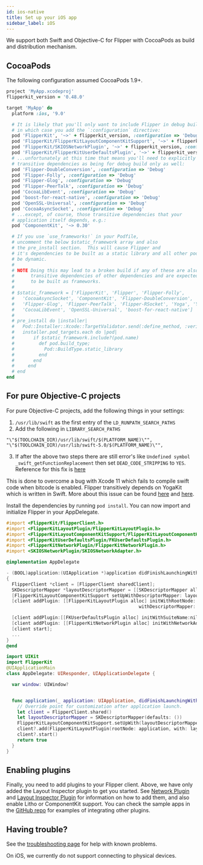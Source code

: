 ```yaml
---
id: ios-native
title: Set up your iOS app
sidebar_label: iOS
---
```


We support both Swift and Objective-C for Flipper with CocoaPods as build and distribution mechanism.

## CocoaPods

The following configuration assumed CocoaPods 1.9+.

```ruby
project 'MyApp.xcodeproj'
flipperkit_version = '0.48.0'

target 'MyApp' do
  platform :ios, '9.0'

  # It is likely that you'll only want to include Flipper in debug builds,
  # in which case you add the `:configuration` directive:
  pod 'FlipperKit', '~>' + flipperkit_version, :configuration => 'Debug'
  pod 'FlipperKit/FlipperKitLayoutComponentKitSupport', '~>' + flipperkit_version, :configuration => 'Debug'
  pod 'FlipperKit/SKIOSNetworkPlugin', '~>' + flipperkit_version, :configuration => 'Debug'
  pod 'FlipperKit/FlipperKitUserDefaultsPlugin', '~>' + flipperkit_version, :configuration => 'Debug'
  # ...unfortunately at this time that means you'll need to explicitly mark
  # transitive dependencies as being for debug build only as well:
  pod 'Flipper-DoubleConversion', :configuration => 'Debug'
  pod 'Flipper-Folly', :configuration => 'Debug'
  pod 'Flipper-Glog', :configuration => 'Debug'
  pod 'Flipper-PeerTalk', :configuration => 'Debug'
  pod 'CocoaLibEvent', :configuration => 'Debug'
  pod 'boost-for-react-native', :configuration => 'Debug'
  pod 'OpenSSL-Universal', :configuration => 'Debug'
  pod 'CocoaAsyncSocket', :configuration => 'Debug'
  # ...except, of course, those transitive dependencies that your
  # application itself depends, e.g.:
  pod 'ComponentKit', '~> 0.30'

  # If you use `use_frameworks!` in your Podfile,
  # uncomment the below $static_framework array and also
  # the pre_install section.  This will cause Flipper and
  # it's dependencies to be built as a static library and all other pods to
  # be dynamic.
  #
  # NOTE Doing this may lead to a broken build if any of these are also
  #      transitive dependencies of other dependencies and are expected
  #      to be built as frameworks.
  #
  # $static_framework = ['FlipperKit', 'Flipper', 'Flipper-Folly',
  #   'CocoaAsyncSocket', 'ComponentKit', 'Flipper-DoubleConversion',
  #   'Flipper-Glog', 'Flipper-PeerTalk', 'Flipper-RSocket', 'Yoga', 'YogaKit',
  #   'CocoaLibEvent', 'OpenSSL-Universal', 'boost-for-react-native']
  #
  # pre_install do |installer|
  #   Pod::Installer::Xcode::TargetValidator.send(:define_method, :verify_no_static_framework_transitive_dependencies) {}
  #   installer.pod_targets.each do |pod|
  #       if $static_framework.include?(pod.name)
  #         def pod.build_type;
  #           Pod::BuildType.static_library
  #         end
  #       end
  #     end
  # end
end
```

## For pure Objective-C projects

For pure Objective-C projects, add the following things in your settings:

1. `/usr/lib/swift` as the first entry of the `LD_RUNPATH_SEARCH_PATHS`
2. Add the following in `LIBRARY_SEARCH_PATHS`

```
"\"$(TOOLCHAIN_DIR)/usr/lib/swift/$(PLATFORM_NAME)\"",
"\"$(TOOLCHAIN_DIR)/usr/lib/swift-5.0/$(PLATFORM_NAME)\"",
```

3. If after the above two steps there are still error's like `Undefined symbol _swift_getFunctionReplacement` then set `DEAD_CODE_STRIPPING` to `YES`. Reference for this fix is [here](https://forums.swift.org/t/undefined-symbol-swift-getfunctionreplacement/30495/4)

This is done to overcome a bug with Xcode 11 which fails to compile swift code when bitcode is enabled. Flipper transitively depends on YogaKit which is written in Swift. More about this issue can be found [here](https://twitter.com/krzyzanowskim/status/1151549874653081601?s=21) and [here](https://github.com/Carthage/Carthage/issues/2825).

Install the dependencies by running `pod install`. You can now import and initialize Flipper in your
AppDelegate.

<!--DOCUSAURUS_CODE_TABS-->

<!--Objective-C-->

```objective-c
#import <FlipperKit/FlipperClient.h>
#import <FlipperKitLayoutPlugin/FlipperKitLayoutPlugin.h>
#import <FlipperKitLayoutComponentKitSupport/FlipperKitLayoutComponentKitSupport.h>
#import <FlipperKitUserDefaultsPlugin/FKUserDefaultsPlugin.h>
#import <FlipperKitNetworkPlugin/FlipperKitNetworkPlugin.h>
#import <SKIOSNetworkPlugin/SKIOSNetworkAdapter.h>

@implementation AppDelegate

- (BOOL)application:(UIApplication *)application didFinishLaunchingWithOptions:(NSDictionary *)launchOptions
{
  FlipperClient *client = [FlipperClient sharedClient];
  SKDescriptorMapper *layoutDescriptorMapper = [[SKDescriptorMapper alloc] initWithDefaults];
  [FlipperKitLayoutComponentKitSupport setUpWithDescriptorMapper: layoutDescriptorMapper];
  [client addPlugin: [[FlipperKitLayoutPlugin alloc] initWithRootNode: application
                                                 withDescriptorMapper: layoutDescriptorMapper]];

  [client addPlugin:[[FKUserDefaultsPlugin alloc] initWithSuiteName:nil]];
  [client addPlugin: [[FlipperKitNetworkPlugin alloc] initWithNetworkAdapter:[SKIOSNetworkAdapter new]]];
  [client start];
  ...
}
@end
```

<!--Swift-->

```swift
import UIKit
import FlipperKit
@UIApplicationMain
class AppDelegate: UIResponder, UIApplicationDelegate {

  var window: UIWindow?


  func application(_ application: UIApplication, didFinishLaunchingWithOptions launchOptions: [UIApplication.LaunchOptionsKey: Any]?) -> Bool {
    // Override point for customization after application launch.
    let client = FlipperClient.shared()
    let layoutDescriptorMapper = SKDescriptorMapper(defaults: ())
    FlipperKitLayoutComponentKitSupport.setUpWith(layoutDescriptorMapper)
    client?.add(FlipperKitLayoutPlugin(rootNode: application, with: layoutDescriptorMapper!))
    client?.start()
    return true
  }
}
```

<!--END_DOCUSAURUS_CODE_TABS-->

## Enabling plugins

Finally, you need to add plugins to your Flipper client. Above, we have only added the Layout Inspector plugin to get you started. See [Network Plugin](../setup/network-plugin) and [Layout Inspector Plugin](../setup/layout-plugin) for information on how to add them, and also enable Litho or ComponentKit support. You can check the sample apps in the [GitHub repo](https://github.com/facebook/flipper) for examples of integrating other plugins.

## Having trouble?

See the [troubleshooting page](../troubleshooting) for help with known problems.

<div class="warning">

On iOS, we currently do not support connecting to physical devices.

</div>
